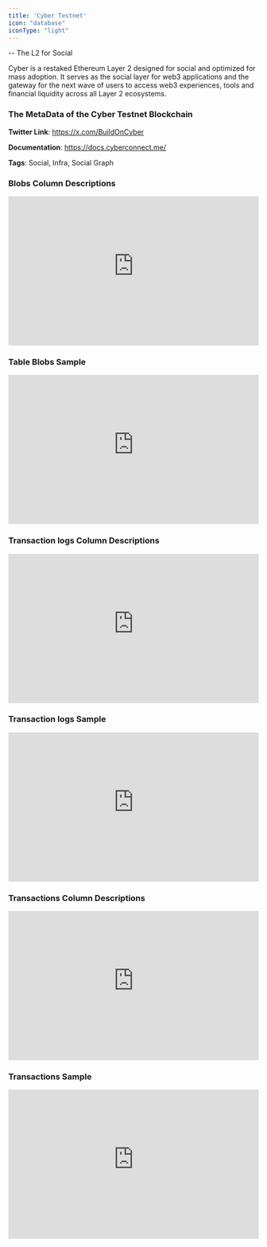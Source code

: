 ```yaml
---
title: 'Cyber Testnet'
icon: "database"
iconType: "light"
---
```

-- The L2 for Social

Cyber is a restaked Ethereum Layer 2 designed for social and optimized for mass adoption. It serves as the social layer for web3 applications and the gateway for the next wave of users to access web3 experiences, tools and financial liquidity across all Layer 2 ecosystems.

### The MetaData of the Cyber Testnet Blockchain

**Twitter Link**: https://x.com/BuildOnCyber

**Documentation**: https://docs.cyberconnect.me/

**Tags**: Social, Infra, Social Graph

### Blobs Column Descriptions

<div>
    <iframe
        src="https://doc-embed-app.chainbasehq.com/columns/ethereum.blobs"
        width="100%"
        height="300px"
        frameBorder="0"
        scrolling="no"
    ></iframe>
</div>

### Table Blobs Sample

<div>
    <iframe
        src="https://doc-embed-app.chainbasehq.com/data/ethereum.blobs"
        width="100%"
        height="300px"
        frameBorder="0"
        scrolling="no"
    ></iframe>
</div>

### Transaction logs Column Descriptions

<div>
    <iframe
        src="https://doc-embed-app.chainbasehq.com/columns/ethereum.transaction_logs"
        width="100%"
        height="300px"
        frameBorder="0"
        scrolling="no"
    ></iframe>
</div>

### Transaction logs Sample

<div>
    <iframe
        src="https://doc-embed-app.chainbasehq.com/data/ethereum.transaction_logs"
        width="100%"
        height="300px"
        frameBorder="0"
        scrolling="no"
    ></iframe>
</div>

### Transactions Column Descriptions

<div>
    <iframe
        src="https://doc-embed-app.chainbasehq.com/columns/ethereum.transactions"
        width="100%"
        height="300px"
        frameBorder="0"
        scrolling="no"
    ></iframe>
</div>

### Transactions Sample

<div>
    <iframe
        src="https://doc-embed-app.chainbasehq.com/data/ethereum.transactions"
        width="100%"
        height="300px"
        frameBorder="0"
        scrolling="no"
    ></iframe>
</div>